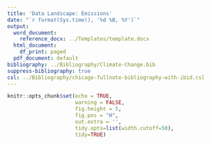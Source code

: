 ```yaml
---
title: 'Data Landscape: Emissions'
date: "`r format(Sys.time(), '%d %B, %Y')`"
output:
  word_document:
    reference_docx: ../Templates/template.docx
  html_document:
    df_print: paged
  pdf_document: default
bibliography: ../Bibliography/Climate-Change.bib
suppress-bibliography: true
csl: ../Bibliography/chicago-fullnote-bibliography-with-ibid.csl
---
```



```r
knitr::opts_chunk$set(echo = TRUE, 
                      warning = FALSE, 
                      fig.height = 5, 
                      fig.pos = "H", 
                      out.extra = '',
                      tidy.opts=list(width.cutoff=50), 
                      tidy=TRUE)

```


